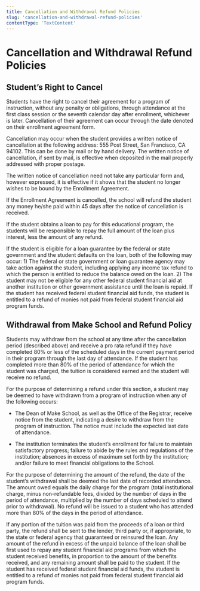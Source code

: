 ```yaml
---
title: Cancellation and Withdrawal Refund Policies
slug: 'cancellation-and-withdrawal-refund-policies'
contentType: 'TextContent'
---
```


# Cancellation and Withdrawal Refund Policies

## Student’s Right to Cancel

Students have the right to cancel their agreement for a program of instruction, without any penalty
or obligations, through attendance at the first class session or the seventh calendar day after
enrollment, whichever is later. Cancellation of their agreement can occur through the date denoted
on their enrollment agreement form.

Cancellation may occur when the student provides a written notice of cancellation at the following
address: 555 Post Street, San Francisco, CA 94102. This can be done by mail or by hand delivery. The
written notice of cancellation, if sent by mail, is effective when deposited in the mail properly
addressed with proper postage.

The written notice of cancellation need not take any particular form and, however expressed, it is
effective if it shows that the student no longer wishes to be bound by the Enrollment Agreement.

If the Enrollment Agreement is cancelled, the school will refund the student any money he/she paid
within 45 days after the notice of cancellation is received.

If the student obtains a loan to pay for this educational program, the students will be responsible
to repay the full amount of the loan plus interest, less the amount of any refund.

If the student is eligible for a loan guarantee by the federal or state government and the student
defaults on the loan, both of the following may occur: 1) The federal or state government or loan
guarantee agency may take action against the student, including applying any income tax refund to
which the person is entitled to reduce the balance owed on the loan. 2) The student may not be
eligible for any other federal student financial aid at another institution or other government
assistance until the loan is repaid. If the student has received federal student financial aid
funds, the student is entitled to a refund of monies not paid from federal student financial aid
program funds.

## Withdrawal from Make School and Refund Policy

Students may withdraw from the school at any time after the cancellation period (described above)
and receive a pro rata refund if they have completed 80% or less of the scheduled days in the
current payment period in their program through the last day of attendance. If the student has
completed more than 80% of the period of attendance for which the student was charged, the tuition
is considered earned and the student will receive no refund.

For the purpose of determining a refund under this section, a student may be deemed to have
withdrawn from a program of instruction when any of the following occurs:

- The Dean of Make School, as well as the Office of the Registrar, receive notice from the student,
  indicating a desire to withdraw from the program of instruction. The notice must include the
  expected last date of attendance.

- The institution terminates the student’s enrollment for failure to maintain satisfactory progress;
  failure to abide by the rules and regulations of the institution; absences in excess of maximum
  set forth by the institution; and/or failure to meet financial obligations to the School.

For the purpose of determining the amount of the refund, the date of the student’s withdrawal shall
be deemed the last date of recorded attendance. The amount owed equals the daily charge for the
program (total institutional charge, minus non-refundable fees, divided by the number of days in the
period of attendance, multiplied by the number of days scheduled to attend prior to withdrawal). No
refund will be issued to a student who has attended more than 80% of the days in the period of
attendance.

If any portion of the tuition was paid from the proceeds of a loan or third party, the refund shall
be sent to the lender, third party or, if appropriate, to the state or federal agency that
guaranteed or reinsured the loan. Any amount of the refund in excess of the unpaid balance of the
loan shall be first used to repay any student financial aid programs from which the student received
benefits, in proportion to the amount of the benefits received, and any remaining amount shall be
paid to the student. If the student has received federal student financial aid funds, the student is
entitled to a refund of monies not paid from federal student financial aid program funds.
